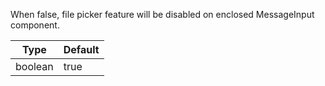 When false, file picker feature will be disabled on enclosed MessageInput component.

| Type | Default |
| - | - |
| boolean | true |
